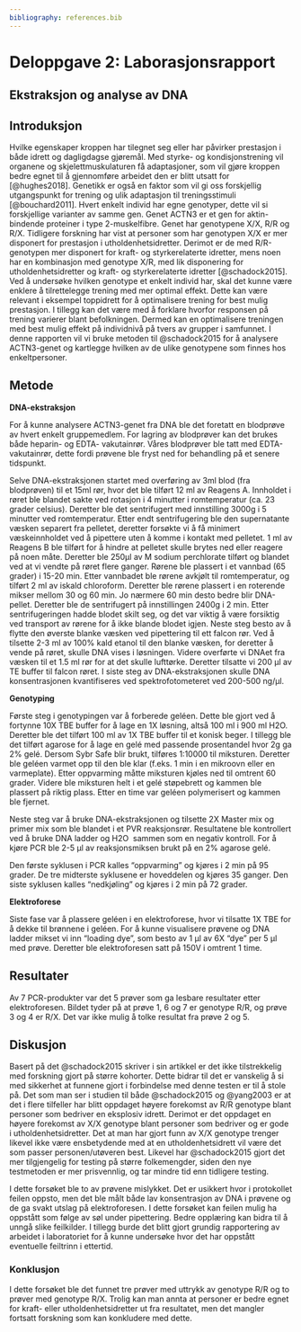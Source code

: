 ```yaml
---
bibliography: references.bib
---
```


# Deloppgave 2: Laborasjonsrapport

## Ekstraksjon og analyse av DNA

## Introduksjon

Hvilke egenskaper kroppen har tilegnet seg eller har påvirker prestasjon i både idrett og dagligdagse gjøremål. Med styrke- og kondisjonstrening vil organene og skjelettmuskulaturen få adaptasjoner, som vil gjøre kroppen bedre egnet til å gjennomføre arbeidet den er blitt utsatt for [@hughes2018]. Genetikk er også en faktor som vil gi oss forskjellig utgangspunkt for trening og ulik adaptasjon til treningsstimuli [@bouchard2011]. Hvert enkelt individ har egne genotyper, dette vil si forskjellige varianter av samme gen. Genet ACTN3 er et gen for aktin-bindende proteiner i type 2-muskelfibre. Genet har genotypene X/X, R/R og R/X. Tidligere forskning har vist at personer som har genotypen X/X er mer disponert for prestasjon i utholdenhetsidretter. Derimot er de med R/R-genotypen mer disponert for kraft- og styrkerelaterte idretter, mens noen har en kombinasjon med genotype X/R, med lik disponering for utholdenhetsidretter og kraft- og styrkerelaterte idretter [@schadock2015]. Ved å undersøke hvilken genotype et enkelt individ har, skal det kunne være enklere å tilrettelegge trening med mer optimal effekt. Dette kan være relevant i eksempel toppidrett for å optimalisere trening for best mulig prestasjon. I tillegg kan det være med å forklare hvorfor responsen på trening varierer blant befolkningen. Dermed kan en optimalisere treningen med best mulig effekt på individnivå på tvers av grupper i samfunnet. I denne rapporten vil vi bruke metoden til @schadock2015 for å analysere ACTN3-genet og kartlegge hvilken av de ulike genotypene som finnes hos enkeltpersoner. 

## Metode

**DNA-ekstraksjon**

For å kunne analysere ACTN3-genet fra DNA ble det foretatt en blodprøve av hvert enkelt gruppemedlem. For lagring av blodprøver kan det brukes både heparin- og EDTA- vakutainrør. Våres blodprøver ble tatt med EDTA-vakutainrør, dette fordi prøvene ble fryst ned for behandling på et senere tidspunkt. 

Selve DNA-ekstraksjonen startet med overføring av 3ml blod (fra blodprøven) til et 15ml rør, hvor det ble tilført 12 ml av Reagens A. Innholdet i røret ble blandet sakte ved rotasjon i 4 minutter i romtemperatur (ca. 23 grader celsius). Deretter ble det sentrifugert med innstilling 3000g i 5 minutter ved romtemperatur. Etter endt sentrifugering ble den supernatante væsken separert fra pelletet, deretter forsøkte vi å få minimert væskeinnholdet ved å pipettere uten å komme i kontakt med pelletet. 1 ml av Reagens B ble tilført for å hindre at pelletet skulle brytes ned eller reagere på noen måte. Deretter ble 250μl av M sodium perchlorate tilført og blandet ved at vi vendte på røret flere ganger. Rørene ble plassert i et vannbad (65 grader) i 15-20 min. Etter vannbadet ble rørene avkjølt til romtemperatur, og tilført 2 ml av iskald chloroform. Deretter ble rørene plassert i en roterende mikser mellom 30 og 60 min. Jo nærmere 60 min desto bedre blir DNA-pellet. Deretter ble de sentrifugert på innstillingen 2400g i 2 min. Etter sentrifugeringen hadde blodet skilt seg, og det var viktig å være forsiktig ved transport av rørene for å ikke blande blodet igjen. Neste steg besto av å flytte den øverste blanke væsken ved pipettering til ett falcon rør. Ved å tilsette 2-3 ml av 100% kald etanol til den blanke væsken, for deretter å vende på røret, skulle DNA vises i løsningen. Videre overførte vi DNAet fra væsken til et 1.5 ml rør for at det skulle lufttørke. Deretter tilsatte vi 200 μl av TE buffer til falcon røret. I siste steg av DNA-ekstraksjonen skulle DNA konsentrasjonen kvantifiseres ved spektrofotometeret ved 200-500 ng/μl. 

**Genotyping**

Første steg i genotypingen var å forberede geléen. Dette ble gjort ved å fortynne 10X TBE buffer for å lage en 1X løsning, altså 100 ml i 900 ml H2O. Deretter ble det tilført 100 ml av 1X TBE buffer til et konisk beger. I tillegg ble det tilført agarose for å lage en gelé med passende prosentandel hvor 2g ga 2% gelé. Dersom Sybr Safe blir brukt, tilføres 1:10000 til miksturen. Deretter ble geléen varmet opp til den ble klar (f.eks. 1 min i en mikroovn eller en varmeplate). Etter oppvarming måtte miksturen kjøles ned til omtrent 60 grader. Videre ble miksturen helt i et gelé støpebrett og kammen ble plassert på riktig plass. Etter en time var geléen polymerisert og kammen ble fjernet. 

Neste steg var å bruke DNA-ekstraksjonen og tilsette 2X Master mix og primer mix som ble blandet i et PVR reaksjonsrør. Resultatene ble kontrollert ved å bruke DNA ladder og H2O  sammen som en negativ kontroll. For å kjøre PCR ble 2-5 μl av reaksjonsmiksen brukt på en 2% agarose gelé.

Den første syklusen i PCR kalles "oppvarming" og kjøres i 2 min på 95 grader. De tre midterste syklusene er hoveddelen og kjøres 35 ganger. Den siste syklusen kalles "nedkjøling" og kjøres i 2 min på 72 grader. 

**Elektroforese**

Siste fase var å plassere geléen i en elektroforese, hvor vi tilsatte 1X TBE for å dekke til brønnene i geléen. For å kunne visualisere prøvene og DNA ladder mikset vi inn "loading dye", som besto av 1 μl av 6X "dye" per 5 μl med prøve. Deretter ble elektroforesen satt på 150V i omtrent 1 time. 

## Resultater

Av 7 PCR-produkter var det 5 prøver som ga lesbare resultater etter elektroforesen. Bildet tyder på at prøve 1, 6 og 7 er genotype R/R, og prøve 3 og 4 er R/X. Det var ikke mulig å tolke resultat fra prøve 2 og 5. 

## Diskusjon

Basert på det @schadock2015 skriver i sin artikkel er det ikke tilstrekkelig med forskning gjort på større kohorter. Dette bidrar til det er vanskelig å si med sikkerhet at funnene gjort i forbindelse med denne testen er til å stole på. Det som man ser i studien til både @schadock2015 og @yang2003 er at det i flere tilfeller har blitt oppdaget høyere forekomst av R/R genotype blant personer som bedriver en eksplosiv idrett. Derimot er det oppdaget en høyere forekomst av X/X genotype blant personer som bedriver og er gode i utholdenhetsidretter. Det at man har gjort funn av X/X genotype trenger likevel ikke være ensbetydende med at en utholdenhetsidrett vil være det som passer personen/utøveren best. Likevel har @schadock2015 gjort det mer tilgjengelig for testing på større folkemengder, siden den nye testmetoden er mer prisvennlig, og tar mindre tid enn tidligere testing. 

I dette forsøket ble to av prøvene mislykket. Det er usikkert hvor i protokollet feilen oppsto, men det ble målt både lav konsentrasjon av DNA i prøvene og de ga svakt utslag på elektroforesen. I dette forsøket kan feilen mulig ha oppstått som følge av søl under pipettering. Bedre opplæring kan bidra til å unngå slike feilkilder. I tillegg burde det blitt gjort grundig rapportering av arbeidet i laboratoriet for å kunne undersøke hvor det har oppstått eventuelle feiltrinn i ettertid.

### Konklusjon

I dette forsøket ble det funnet tre prøver med uttrykk av genotype R/R og to prøver med genotype R/X. Trolig kan man annta at personer er bedre egnet for kraft- eller utholdenhetsidretter ut fra resultatet, men det mangler fortsatt forskning som kan konkludere med dette.

\

\
